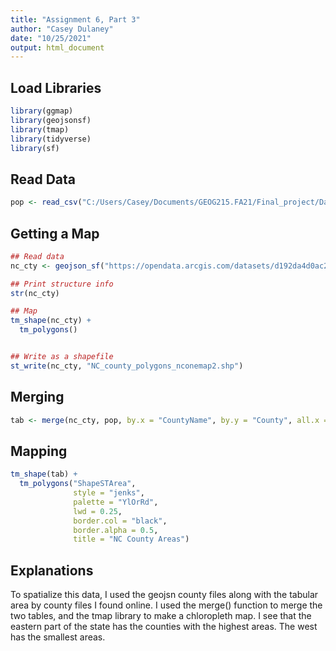 ---
title: "Assignment 6, Part 3"
author: "Casey Dulaney"
date: "10/25/2021"
output: html_document
---

## Load Libraries
```{r}
library(ggmap)
library(geojsonsf)
library(tmap)
library(tidyverse)
library(sf)
```

## Read Data
```{r}
pop <- read_csv("C:/Users/Casey/Documents/GEOG215.FA21/Final_project/Data/tabular/CountyPop.csv")
```

## Getting a Map

```{r}
## Read data 
nc_cty <- geojson_sf("https://opendata.arcgis.com/datasets/d192da4d0ac249fa9584109b1d626286_0.geojson")

## Print structure info
str(nc_cty)

## Map
tm_shape(nc_cty) +
  tm_polygons()


## Write as a shapefile
st_write(nc_cty, "NC_county_polygons_nconemap2.shp") 
```


## Merging
``` {r}
tab <- merge(nc_cty, pop, by.x = "CountyName", by.y = "County", all.x = "TRUE")
```

## Mapping

```{r}
tm_shape(tab) + 
  tm_polygons("ShapeSTArea", 
              style = "jenks", 
              palette = "YlOrRd",
              lwd = 0.25,
              border.col = "black",
              border.alpha = 0.5,
              title = "NC County Areas")
```



## Explanations
To spatialize this data, I used the geojsn county files along with the tabular area by county files I found online. I used the merge() function to merge the two tables, and the tmap library to make a chloropleth map. I see that the eastern part of the state has the counties with the highest areas. The west has the smallest areas. 